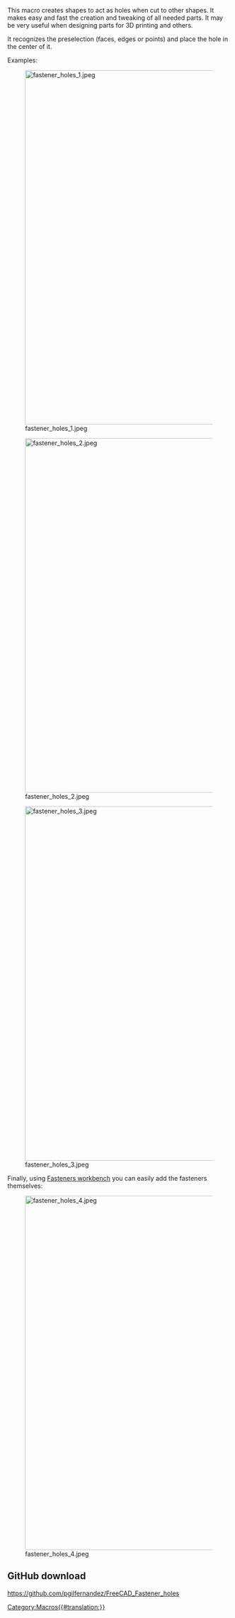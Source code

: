 This macro creates shapes to act as holes when cut to other shapes. It makes easy and fast the creation and tweaking of all needed parts.
It may be very useful when designing parts for 3D printing and others.

It recognizes the preselection (faces, edges or points) and place the hole in the center of it.

Examples:

[[File:fastener_holes_1.jpeg|800px]]

[[File:fastener_holes_2.jpeg|800px]]

[[File:fastener_holes_3.jpeg|800px]]

Finally, using [https://www.freecad.org/wiki/Fasteners_Workbench Fasteners workbench] you can easily add the fasteners themselves:

[[File:fastener_holes_4.jpeg|800px]]


== GitHub download ==

[https://github.com/pgilfernandez/FreeCAD_Fastener_holes https://github.com/pgilfernandez/FreeCAD_Fastener_holes]


[[Category:Macros{{#translation:}}]]
{{clear}}